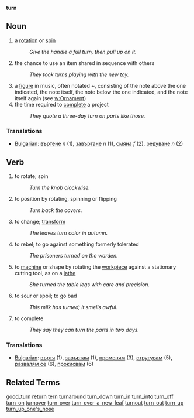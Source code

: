 '''turn'''
== Noun ==
# a [[rotate|rotation]] or [[spin]]
#:''Give the handle a full turn, then pull up on it.''
# the chance to use an item shared in sequence with others
#: ''They took turns playing with the new toy.''
# a [[figure]] in music, often notated ''~'', consisting of the note above the one indicated, the note itself, the note below the one indicated, and the note itself again (see [[w:Ornament]])
# the time required to [[complete]] a project
#: ''They quote a three-day turn on parts like those.''

=== Translations ===

*[[Bulgarian]]: [[въртене]] ''n'' (1), [[завъртане]] ''n'' (1), [[смяна]] ''f'' (2), [[редуване]] ''n'' (2)

== Verb ==
# to rotate; spin
#: ''Turn the knob clockwise.''
# to position by rotating, spinning or flipping
#: ''Turn back the covers.''
# to change; [[transform]]
#: ''The leaves turn color in autumn.''
# to rebel; to go against something formerly tolerated
#: ''The prisoners turned on the warden.''
# to [[machine]] or shape by rotating the [[workpiece]] against a stationary cutting tool, as on a [[lathe]]
#: ''She turned the table legs with care and precision.''
# to sour or spoil; to go bad
#: ''This milk has turned; it smells awful.''
# to complete
#: ''They say they can turn the parts in two days.''

=== Translations ===

*[[Bulgarian]]: [[въртя]] (1), [[завъртам]] (1), [[променям]] (3), [[стругувам]] (5), [[развалям се]] (6), [[прокисвам]] (6)

== Related Terms ==
[[good_turn]] [[return]] [[tern]] [[turnaround]] [[turn_down]] [[turn_in]] [[turn_into]] [[turn_off]] [[turn_on]] [[turnover]] [[turn_over]] [[turn_over_a_new_leaf]] [[turnout]] [[turn_out]] [[turn_up]] [[turn_up_one's_nose]]